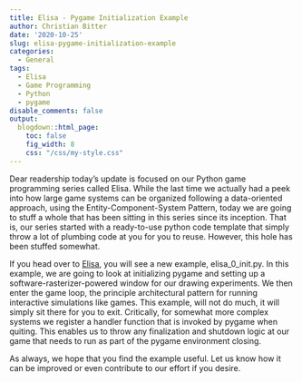 ```yaml
---
title: Elisa - Pygame Initialization Example
author: Christian Bitter
date: '2020-10-25'
slug: elisa-pygame-initialization-example
categories:
  - General
tags:
  - Elisa
  - Game Programming
  - Python
  - pygame
disable_comments: false
output:
  blogdown::html_page:
    toc: false
    fig_width: 8
    css: "/css/my-style.css"
---
```


Dear readership today's update is focused on our Python game programming series called Elisa. 
While the last time we actually had a peek into how large game systems can be organized following a data-oriented approach, using the Entity-Component-System Pattern, today we are going to stuff a whole that has been sitting in this
series since its inception. That is, our series started with a ready-to-use python code template that simply throw
a lot of plumbing code at you for you to reuse. However, this hole has been stuffed somewhat.

If you head over to [Elisa](https://github.com/christianbitter/elisa), you will see a new example, elisa_0_init.py. In this example, we are going to look at initializing pygame and setting up a software-rasterizer-powered window for our drawing experiments. We then enter the game loop, the principle architectural pattern for running interactive simulations like games. This example, will not do much, it will simply sit there for you to exit. Critically, for somewhat more complex systems we register a handler function that is invoked by pygame when quiting. This enables us to throw any finalization and shutdown logic at our game that needs to run as part of the pygame environment closing.

As always, we hope that you find the example useful. Let us know how it can be improved or even contribute to our effort if you desire.
